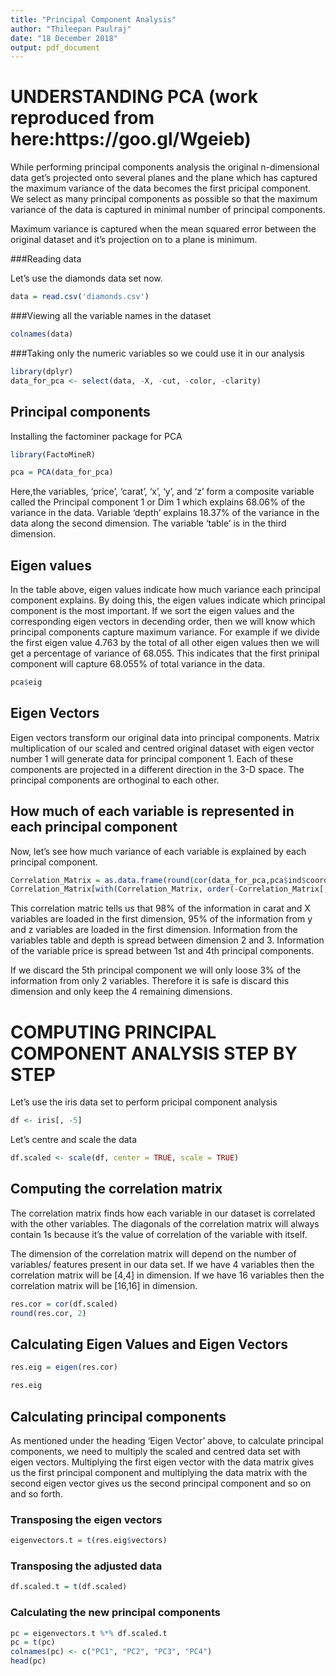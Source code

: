 ```yaml
---
title: "Principal Component Analysis"
author: "Thileepan Paulraj"
date: "18 December 2018"
output: pdf_document
---
```


# UNDERSTANDING PCA (work reproduced from here:https://goo.gl/Wgeieb)

While performing principal components analysis the original n-dimensional data get's projected onto several planes and the plane which has captured the maximum variance of the data becomes the first pricipal component. We select as many principal components as possible so that the maximum variance of the data is captured in minimal number of principal components. 

Maximum variance is captured when the mean squared error between the original dataset and it's projection on to a plane is minimum. 

###Reading data

Let's use the diamonds data set now.  

```r
data = read.csv('diamonds.csv')
```

###Viewing all the variable names in the dataset

```r
colnames(data)
```

###Taking only the numeric variables so we could use it in our analysis

```r
library(dplyr)
data_for_pca <- select(data, -X, -cut, -color, -clarity)
```

## Principal components

Installing the factominer package for PCA
```r
library(FactoMineR)
```

```r
pca = PCA(data_for_pca)
```
Here,the variables, 'price', 'carat', 'x', 'y', and 'z' form a composite variable called the Principal component 1 or Dim 1 which explains 68.06% of the variance in the data. Variable 'depth' explains 18.37% of the variance in the data along the second dimension. The variable 'table' is in the third dimension. 

## Eigen values
In the table above, eigen values indicate how much variance each principal component explains. By doing this, the eigen values indicate which principal component is the most important. If we sort the eigen values and the corresponding eigen vectors in decending order, then we will know which principal components capture maximum variance. 
For example if we divide the first eigen value 4.763 by the total of all other eigen values then we will get a percentage of variance of 68.055. This indicates that the first prinipal component will capture 68.055% of total variance in the data. 

```r
pca$eig
```

## Eigen Vectors

Eigen vectors transform our original data into principal components.  Matrix multiplication of our scaled and centred original dataset with eigen vector number 1 will generate data for principal component 1. Each of these components are projected in a different direction in the 3-D space. The principal components are orthoginal to each other.  

## How much of each variable is represented in each principal component

Now, let's see how much variance of each variable is explained by each principal component. 

```r
Correlation_Matrix = as.data.frame(round(cor(data_for_pca,pca$ind$coord)^2*100,0))
Correlation_Matrix[with(Correlation_Matrix, order(-Correlation_Matrix[,1])),]
```

This correlation matric tells us that 98% of the information in carat and X variables are loaded in the first dimension, 95% of the information from y and z variables are loaded in the first dimension. Information from the variables table and depth is spread between dimension 2 and 3. Information of the variable price is spread between 1st and 4th principal components.

If we discard the 5th principal component we will only loose 3% of the information from only 2 variables. Therefore it is safe is discard this dimension and only keep the 4 remaining dimensions.

# COMPUTING PRINCIPAL COMPONENT ANALYSIS STEP BY STEP

Let's use the iris data set to perform pricipal component analysis

```r
df <- iris[, -5]
```

Let's centre and scale the data

```r
df.scaled <- scale(df, center = TRUE, scale = TRUE)
```

## Computing the correlation matrix

The correlation matrix finds how each variable in our dataset is correlated with the other variables. The diagonals of the correlation matrix will always contain 1s because it's the value of correlation of the variable with itself.

The dimension of the correlation matrix will depend on the number of variables/ features present in our data set. If we have 4 variables then the correlation matrix will be [4,4] in dimension. If we have 16 variables then the correlation matrix will be [16,16] in dimension.  

```r
res.cor = cor(df.scaled)
round(res.cor, 2)
```

## Calculating Eigen Values and Eigen Vectors

```r
res.eig = eigen(res.cor)

res.eig
```

## Calculating principal components

As mentioned under the heading 'Eigen Vector' above, to calculate principal components, we need to multiply the scaled and centred data set with eigen vectors. Multiplying the first eigen vector with the data matrix gives us the first principal component and multiplying the data matrix with the second eigen vector gives us the second principal component and so on and so forth. 

### Transposing the eigen vectors
```r
eigenvectors.t = t(res.eig$vectors)
```

### Transposing the adjusted data 

```r
df.scaled.t = t(df.scaled)
```

### Calculating the new principal components

```r
pc = eigenvectors.t %*% df.scaled.t
pc = t(pc)
colnames(pc) <- c("PC1", "PC2", "PC3", "PC4")
head(pc)
```

